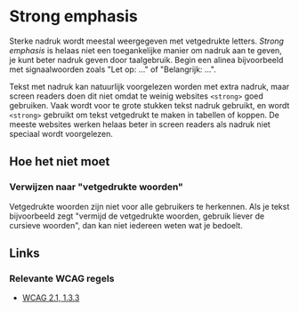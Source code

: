 <!-- @license CC0-1.0 -->

# Strong emphasis

Sterke nadruk wordt meestal weergegeven met vetgedrukte letters. _Strong emphasis_ is helaas niet een toegankelijke manier om nadruk aan te geven, je kunt beter nadruk geven door taalgebruik. Begin een alinea bijvoorbeeld met signaalwoorden zoals "Let op: …" of "Belangrijk: …".

Tekst met nadruk kan natuurlijk voorgelezen worden met extra nadruk, maar screen readers doen dit niet omdat te weinig websites `<strong>` goed gebruiken. Vaak wordt voor te grote stukken tekst nadruk gebruikt, en wordt `<strong>` gebruikt om tekst vetgedrukt te maken in tabellen of koppen. De meeste websites werken helaas beter in screen readers als nadruk niet speciaal wordt voorgelezen.

## Hoe het niet moet

### Verwijzen naar "vetgedrukte woorden"

Vetgedrukte woorden zijn niet voor alle gebruikers te herkennen. Als je tekst bijvoorbeeld zegt "vermijd de vetgedrukte woorden, gebruik liever de cursieve woorden", dan kan niet iedereen weten wat je bedoelt.

## Links

### Relevante WCAG regels

- [WCAG 2.1, 1.3.3](https://www.w3.org/TR/WCAG21/#sensory-characteristics)
